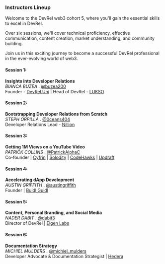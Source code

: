 ### Instructors Lineup 

Welcome to the DevRel web3 cohort 5, where you'll gain the essential skills to excel in DevRel. 

Over six sessions, we'll cover technical proficiency, effective communication, content creation, market understanding, and community building. 

Join us in this exciting journey to become a successful DevRel professional in the ever-evolving world of web3.


#### Session 1: 
**Insights into Developer Relations** <br />
*BIANCA BUZEA* . [@buzea200](https://www.x.com/buzea200)
<br /> Founder - [DevRel Uni](https://devreluni.com/) | Head of DevRel - [LUKSO](https://lukso.io)

#### Session 2: 
**Bootstrapping Developer Relations from Scratch** <br />
*STEPH ORPILLA* . [@0ceans404](https://www.x.com/0ceans404)
 <br /> Developer Relations Lead - [Nillion](https://nillion.com) 

#### Session 3: 
**Getting 1M Views on a YouTube Video** <br />
*PATRICK COLLINS* . [@PatrickAlphaC](https://www.x.com/PatrickAlphaC)
 <br /> Co-founder  | [Cyfrin](https://www.cyfrin.io) | [Solodity](https://solodit.xyz)  | [CodeHawks](https://codehawks.com)  | [Updraft](https://updraft.cyfrin.io)

#### Session 4: 
**Accelerating dApp Development** <br />
*AUSTIN GRIFFITH* . [@austingriffith](https://www.x.com/austingriffith)
<br /> Founder | [Buidl Guidl](https://speedrunethereum.com)

#### Session 5: 
**Content, Personal Branding, and Social Media** <br /> 
*NADER DABIT* . [@dabit3](https://www.x.com/dabit3)
<br /> Director of DevRel | [Eigen Labs](https://www.eigenlabs.org)

 #### Session 6: 
**Documentation Strategy** <br /> 
*MICHIEL MULDERS* . [@michiel_mulders](https://www.x.com/michiel_mulders)
<br /> Developer Advocate & Documentation Strategist | [Hedera](https://hedera.com)